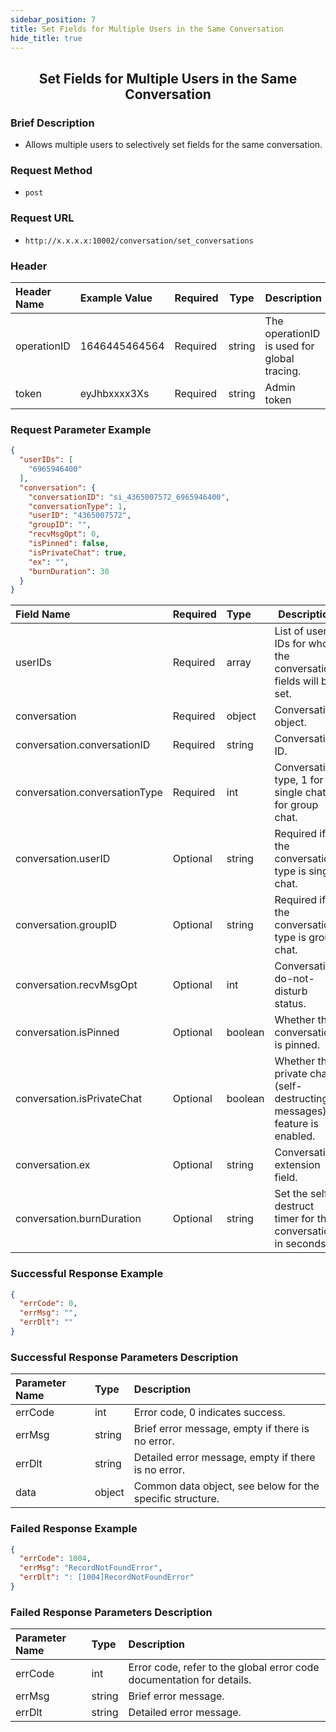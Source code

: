 ```yaml
---
sidebar_position: 7
title: Set Fields for Multiple Users in the Same Conversation
hide_title: true
---
```


<center>

## Set Fields for Multiple Users in the Same Conversation

</center>

### Brief Description
- Allows multiple users to selectively set fields for the same conversation.

### Request Method
- `post` 

### Request URL
- `http://x.x.x.x:10002/conversation/set_conversations` 

### Header
| Header Name | Example Value | Required | Type | Description |
|:----    |:-------    |:--- |---|------      |
| operationID | 1646445464564 | Required | string | The operationID is used for global tracing. |
| token | eyJhbxxxx3Xs | Required | string | Admin token |

### Request Parameter Example

```json
{
  "userIDs": [
    "6965946400"
  ],
  "conversation": {
    "conversationID": "si_4365007572_6965946400",
    "conversationType": 1,
    "userID": "4365007572",
    "groupID": "",
    "recvMsgOpt": 0,
    "isPinned": false,
    "isPrivateChat": true,
    "ex": "",
    "burnDuration": 30
  }
}
```

| Field Name | Required | Type | Description |
|:----    |:-------    |:--- |---|
| userIDs | Required | array | List of user IDs for whom the conversation fields will be set. |
| conversation | Required | object | Conversation object. |
| conversation.conversationID | Required | string | Conversation ID. |
| conversation.conversationType | Required | int | Conversation type, 1 for single chat, 3 for group chat. |
| conversation.userID | Optional | string | Required if the conversation type is single chat. |
| conversation.groupID | Optional | string | Required if the conversation type is group chat. |
| conversation.recvMsgOpt | Optional | int | Conversation do-not-disturb status. |
| conversation.isPinned | Optional | boolean | Whether the conversation is pinned. |
| conversation.isPrivateChat | Optional | boolean | Whether the private chat (self-destructing messages) feature is enabled. |
| conversation.ex | Optional | string | Conversation extension field. |
| conversation.burnDuration | Optional | string | Set the self-destruct timer for the conversation, in seconds. |

### Successful Response Example

```json
{
  "errCode": 0,
  "errMsg": "",
  "errDlt": ""
}
```

### Successful Response Parameters Description

| Parameter Name | Type | Description |
|:----    |:-------    |:--- |
| errCode | int | Error code, 0 indicates success. |
| errMsg | string | Brief error message, empty if there is no error. |
| errDlt | string | Detailed error message, empty if there is no error. |
| data | object | Common data object, see below for the specific structure. |

### Failed Response Example

```json
{
  "errCode": 1004,
  "errMsg": "RecordNotFoundError",
  "errDlt": ": [1004]RecordNotFoundError"
}
```

### Failed Response Parameters Description

| Parameter Name | Type | Description |
|:----    |:-------    |:--- |
| errCode | int | Error code, refer to the global error code documentation for details. |
| errMsg | string | Brief error message. |
| errDlt | string | Detailed error message. |